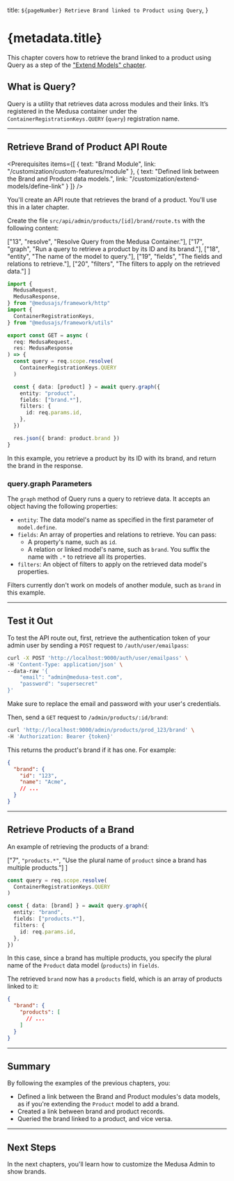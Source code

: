 
  title: `${pageNumber} Retrieve Brand linked to Product using Query`,
}

# {metadata.title}

<Note title="Example Chapter">

This chapter covers how to retrieve the brand linked to a product using Query as a step of the ["Extend Models" chapter](../page.mdx).

</Note>

## What is Query?

Query is a utility that retrieves data across modules and their links. It’s registered in the Medusa container under the `ContainerRegistrationKeys.QUERY` (`query`) registration name.

---

## Retrieve Brand of Product API Route

<Prerequisites
  items={[
    {
      text: "Brand Module",
      link: "/customization/custom-features/module"
    },
    {
      text: "Defined link between the Brand and Product data models.",
      link: "/customization/extend-models/define-link"
    }
  ]}
/>

You'll create an API route that retrieves the brand of a product. You'll use this in a later chapter.

Create the file `src/api/admin/products/[id]/brand/route.ts` with the following content:

  ["13", "resolve", "Resolve Query from the Medusa Container."],
  ["17", "graph", "Run a query to retrieve a product by its ID and its brand."],
  ["18", "entity", "The name of the model to query."],
  ["19", "fields", "The fields and relations to retrieve."],
  ["20", "filters", "The filters to apply on the retrieved data."]
]

```ts title="src/api/admin/products/[id]/brand/route.ts" highlights={highlights} collapsibleLines="1-8" expandButtonLabel="Show Imports"
import {
  MedusaRequest,
  MedusaResponse,
} from "@medusajs/framework/http"
import {
  ContainerRegistrationKeys,
} from "@medusajs/framework/utils"

export const GET = async (
  req: MedusaRequest,
  res: MedusaResponse
) => {
  const query = req.scope.resolve(
    ContainerRegistrationKeys.QUERY
  )

  const { data: [product] } = await query.graph({
    entity: "product",
    fields: ["brand.*"],
    filters: {
      id: req.params.id,
    },
  })

  res.json({ brand: product.brand })
}
```

In this example, you retrieve a product by its ID with its brand, and return the brand in the response.

### query.graph Parameters

The `graph` method of Query runs a query to retrieve data. It accepts an object having the following properties:

- `entity`: The data model's name as specified in the first parameter of `model.define`.
- `fields`: An array of properties and relations to retrieve. You can pass:
    - A property's name, such as `id`.
    - A relation or linked model's name, such as `brand`. You suffix the name with `.*` to retrieve all its properties.
- `filters`: An object of filters to apply on the retrieved data model's properties.

<Note>

Filters currently don't work on models of another module, such as `brand` in this example.

</Note>

---

## Test it Out

To test the API route out, first, retrieve the authentication token of your admin user by sending a `POST` request to `/auth/user/emailpass`:

```bash
curl -X POST 'http://localhost:9000/auth/user/emailpass' \
-H 'Content-Type: application/json' \
--data-raw '{
    "email": "admin@medusa-test.com",
    "password": "supersecret"
}'
```

Make sure to replace the email and password with your user's credentials.

Then, send a `GET` request to `/admin/products/:id/brand`:

```bash
curl 'http://localhost:9000/admin/products/prod_123/brand' \
-H 'Authorization: Bearer {token}'
```

This returns the product's brand if it has one. For example:

```json title="Example Response"
{
  "brand": {
    "id": "123",
    "name": "Acme",
    // ...
  }
}
```

---

## Retrieve Products of a Brand

An example of retrieving the products of a brand:

  ["7", `"products.*"`, "Use the plural name of `product` since a brand has multiple products."]
]

```ts highlights={brandProductsHighlights}
const query = req.scope.resolve(
  ContainerRegistrationKeys.QUERY
)

const { data: [brand] } = await query.graph({
  entity: "brand",
  fields: ["products.*"],
  filters: {
    id: req.params.id,
  },
})
```

In this case, since a brand has multiple products, you specify the plural name of the `Product` data model (`products`) in `fields`.

The retrieved `brand` now has a `products` field, which is an array of products linked to it:

```json title="Example Response"
{
  "brand": {
    "products": [
      // ...
    ]
  }
}
```

---

## Summary

By following the examples of the previous chapters, you:

- Defined a link between the Brand and Product modules's data models, as if you're extending the `Product` model to add a brand.
- Created a link between brand and product records.
- Queried the brand linked to a product, and vice versa.

---

## Next Steps

In the next chapters, you'll learn how to customize the Medusa Admin to show brands.